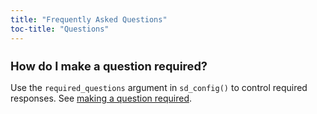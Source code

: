 ```yaml
---
title: "Frequently Asked Questions"
toc-title: "Questions"
---
```


<style>
h2 {
  font-size: 1.3em; /* Adjust this value as needed */
}
</style>

## How do I make a question required?

Use the `required_questions` argument in `sd_config()` to control required responses.
See [making a question required](config.qmd#required-responses).

